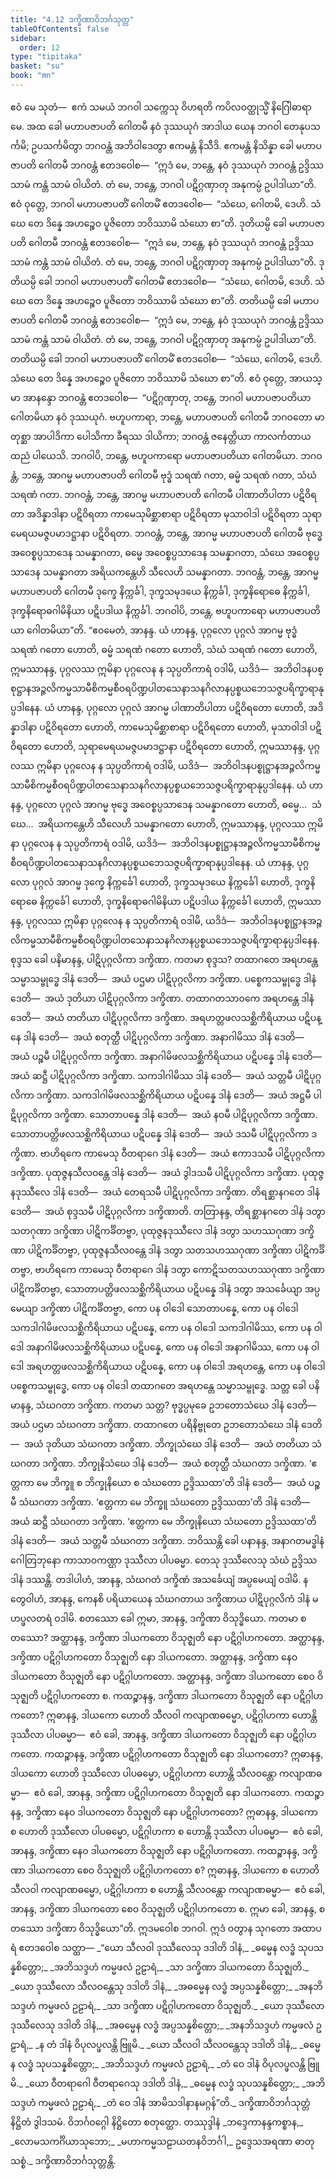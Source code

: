 ```yaml
---
title: "4.12 ဒက္ခိဏာဝိဘင်္ဂသုတ္တ"
tableOfContents: false
sidebar:
  order: 12
type: "tipitaka"
basket: "su"
book: "mn"
---
```



<DynamicBreadcrumb />

<Division number="376" book="mn" e="ch" v="24">

<Paragraph number="1075" book="mn">
ဧဝံ မေ သုတံ—  ဧကံ သမယံ ဘဂဝါ သက္ကေသု ဝိဟရတိ ကပိလဝတ္ထုသ္မိံ နိဂြေါဓာရာမေ. အထ ခေါ မဟာပဇာပတိ ဂေါတမီ နဝံ ဒုဿယုဂံ အာဒါယ ယေန ဘဂဝါ တေနုပသင်္ကမိ; ဥပသင်္ကမိတွာ ဘဂဝန္တံ အဘိဝါဒေတွာ ဧကမန္တံ နိသီဒိ. ဧကမန္တံ နိသိန္နာ ခေါ မဟာပဇာပတိ ဂေါတမီ ဘဂဝန္တံ ဧတဒဝေါစ—  “ဣဒံ မေ, ဘန္တေ, နဝံ ဒုဿယုဂံ ဘဂဝန္တံ ဥဒ္ဒိဿ သာမံ ကန္တံ သာမံ ဝါယိတံ. တံ မေ, ဘန္တေ, ဘဂဝါ ပဋိဂ္ဂဏှာတု အနုကမ္ပံ ဥပါဒါယာ”တိ. ဧဝံ ဝုတ္တေ, ဘဂဝါ မဟာပဇာပတိံ ဂေါတမိံ ဧတဒဝေါစ—  “သံဃေ, ဂေါတမိ, ဒေဟိ. သံဃေ တေ ဒိန္နေ အဟဉ္စေဝ ပူဇိတော ဘဝိဿာမိ သံဃော စာ”တိ.
</Paragraph>

<Paragraph number="1076" book="mn">
ဒုတိယမ္ပိ ခေါ မဟာပဇာပတိ ဂေါတမီ ဘဂဝန္တံ ဧတဒဝေါစ—  “ဣဒံ မေ, ဘန္တေ, နဝံ ဒုဿယုဂံ ဘဂဝန္တံ ဥဒ္ဒိဿ သာမံ ကန္တံ သာမံ ဝါယိတံ. တံ မေ, ဘန္တေ, ဘဂဝါ ပဋိဂ္ဂဏှာတု အနုကမ္ပံ ဥပါဒါယာ”တိ. ဒုတိယမ္ပိ ခေါ ဘဂဝါ မဟာပဇာပတိံ ဂေါတမိံ ဧတဒဝေါစ—  “သံဃေ, ဂေါတမိ, ဒေဟိ. သံဃေ တေ ဒိန္နေ အဟဉ္စေဝ ပူဇိတော ဘဝိဿာမိ သံဃော စာ”တိ.
</Paragraph>

<Paragraph number="1077" book="mn">
တတိယမ္ပိ ခေါ မဟာပဇာပတိ ဂေါတမီ ဘဂဝန္တံ ဧတဒဝေါစ—  “ဣဒံ မေ, ဘန္တေ, နဝံ ဒုဿယုဂံ ဘဂဝန္တံ ဥဒ္ဒိဿ သာမံ ကန္တံ သာမံ ဝါယိတံ. တံ မေ, ဘန္တေ, ဘဂဝါ ပဋိဂ္ဂဏှာတု အနုကမ္ပံ ဥပါဒါယာ”တိ. တတိယမ္ပိ ခေါ ဘဂဝါ မဟာပဇာပတိံ ဂေါတမိံ ဧတဒဝေါစ—  “သံဃေ, ဂေါတမိ, ဒေဟိ. သံဃေ တေ ဒိန္နေ အဟဉ္စေဝ ပူဇိတော ဘဝိဿာမိ သံဃော စာ”တိ.
</Paragraph>

</Division>
<Division number="377" book="mn" e="ch" v="24">

<Paragraph number="1078" book="mn">
ဧဝံ ဝုတ္တေ, အာယသ္မာ အာနန္ဒော ဘဂဝန္တံ ဧတဒဝေါစ—  “ပဋိဂ္ဂဏှာတု, ဘန္တေ, ဘဂဝါ မဟာပဇာပတိယာ ဂေါတမိယာ နဝံ ဒုဿယုဂံ. ဗဟူပကာရာ, ဘန္တေ, မဟာပဇာပတိ ဂေါတမီ ဘဂဝတော မာတုစ္ဆာ အာပါဒိကာ ပေါသိကာ ခီရဿ ဒါယိကာ; ဘဂဝန္တံ ဇနေတ္တိယာ ကာလင်္ကတာယ ထညံ ပါယေသိ. ဘဂဝါပိ, ဘန္တေ, ဗဟူပကာရော မဟာပဇာပတိယာ ဂေါတမိယာ. ဘဂဝန္တံ, ဘန္တေ, အာဂမ္မ မဟာပဇာပတိ ဂေါတမီ ဗုဒ္ဓံ သရဏံ ဂတာ, ဓမ္မံ သရဏံ ဂတာ, သံဃံ သရဏံ ဂတာ. ဘဂဝန္တံ, ဘန္တေ, အာဂမ္မ မဟာပဇာပတိ ဂေါတမီ ပါဏာတိပါတာ ပဋိဝိရတာ အဒိန္နာဒါနာ ပဋိဝိရတာ ကာမေသုမိစ္ဆာစာရာ ပဋိဝိရတာ မုသာဝါဒါ ပဋိဝိရတာ သုရာမေရယမဇ္ဇပမာဒဋ္ဌာနာ ပဋိဝိရတာ. ဘဂဝန္တံ, ဘန္တေ, အာဂမ္မ မဟာပဇာပတိ ဂေါတမီ ဗုဒ္ဓေ အဝေစ္စပ္ပသာဒေန သမန္နာဂတာ, ဓမ္မေ အဝေစ္စပ္ပသာဒေန သမန္နာဂတာ, သံဃေ အဝေစ္စပ္ပသာဒေန သမန္နာဂတာ အရိယကန္တေဟိ သီလေဟိ သမန္နာဂတာ. ဘဂဝန္တံ, ဘန္တေ, အာဂမ္မ မဟာပဇာပတိ ဂေါတမီ ဒုက္ခေ နိက္ကင်္ခါ, ဒုက္ခသမုဒယေ နိက္ကင်္ခါ, ဒုက္ခနိရောဓေ နိက္ကင်္ခါ, ဒုက္ခနိရောဓဂါမိနိယာ ပဋိပဒါယ နိက္ကင်္ခါ. ဘဂဝါပိ, ဘန္တေ, ဗဟူပကာရော မဟာပဇာပတိယာ ဂေါတမိယာ”တိ.
</Paragraph>

</Division>
<Division number="378" book="mn" e="ch" v="24">

<Paragraph number="1079" book="mn">
“ဧဝမေတံ, အာနန္ဒ. ယံ ဟာနန္ဒ, ပုဂ္ဂလော ပုဂ္ဂလံ အာဂမ္မ ဗုဒ္ဓံ သရဏံ ဂတော ဟောတိ, ဓမ္မံ သရဏံ ဂတော ဟောတိ, သံဃံ သရဏံ ဂတော ဟောတိ, ဣမဿာနန္ဒ, ပုဂ္ဂလဿ ဣမိနာ ပုဂ္ဂလေန န သုပ္ပတိကာရံ ဝဒါမိ, ယဒိဒံ—  အဘိဝါဒနပစ္စုဋ္ဌာနအဉ္ဇလိကမ္မသာမီစိကမ္မစီဝရပိဏ္ဍပါတသေနာသနဂိလာနပ္ပစ္စယဘေသဇ္ဇပရိက္ခာရာနုပ္ပဒါနေန.
</Paragraph>

<Paragraph number="1080" book="mn">
ယံ ဟာနန္ဒ, ပုဂ္ဂလော ပုဂ္ဂလံ အာဂမ္မ ပါဏာတိပါတာ ပဋိဝိရတော ဟောတိ, အဒိန္နာဒါနာ ပဋိဝိရတော ဟောတိ, ကာမေသုမိစ္ဆာစာရာ ပဋိဝိရတော ဟောတိ, မုသာဝါဒါ ပဋိဝိရတော ဟောတိ, သုရာမေရယမဇ္ဇပမာဒဋ္ဌာနာ ပဋိဝိရတော ဟောတိ, ဣမဿာနန္ဒ, ပုဂ္ဂလဿ ဣမိနာ ပုဂ္ဂလေန န သုပ္ပတိကာရံ ဝဒါမိ, ယဒိဒံ—  အဘိဝါဒနပစ္စုဋ္ဌာနအဉ္ဇလိကမ္မသာမီစိကမ္မစီဝရပိဏ္ဍပါတသေနာသနဂိလာနပ္ပစ္စယဘေသဇ္ဇပရိက္ခာရာနုပ္ပဒါနေန.
</Paragraph>

<Paragraph number="1081" book="mn">
ယံ ဟာနန္ဒ, ပုဂ္ဂလော ပုဂ္ဂလံ အာဂမ္မ ဗုဒ္ဓေ အဝေစ္စပ္ပသာဒေန သမန္နာဂတော ဟောတိ, ဓမ္မေ…  သံဃေ…  အရိယကန္တေဟိ သီလေဟိ သမန္နာဂတော ဟောတိ, ဣမဿာနန္ဒ, ပုဂ္ဂလဿ ဣမိနာ ပုဂ္ဂလေန န သုပ္ပတိကာရံ ဝဒါမိ, ယဒိဒံ—  အဘိဝါဒနပစ္စုဋ္ဌာနအဉ္ဇလိကမ္မသာမီစိကမ္မစီဝရပိဏ္ဍပါတသေနာသနဂိလာနပ္ပစ္စယဘေသဇ္ဇပရိက္ခာရာနုပ္ပဒါနေန.
</Paragraph>

<Paragraph number="1082" book="mn">
ယံ ဟာနန္ဒ, ပုဂ္ဂလော ပုဂ္ဂလံ အာဂမ္မ ဒုက္ခေ နိက္ကင်္ခေါ ဟောတိ, ဒုက္ခသမုဒယေ နိက္ကင်္ခေါ ဟောတိ, ဒုက္ခနိရောဓေ နိက္ကင်္ခေါ ဟောတိ, ဒုက္ခနိရောဓဂါမိနိယာ ပဋိပဒါယ နိက္ကင်္ခေါ ဟောတိ, ဣမဿာနန္ဒ, ပုဂ္ဂလဿ ဣမိနာ ပုဂ္ဂလေန န သုပ္ပတိကာရံ ဝဒါမိ, ယဒိဒံ—  အဘိဝါဒနပစ္စုဋ္ဌာနအဉ္ဇလိကမ္မသာမီစိကမ္မစီဝရပိဏ္ဍပါတသေနာသနဂိလာနပ္ပစ္စယဘေသဇ္ဇပရိက္ခာရာနုပ္ပဒါနေန.
</Paragraph>

</Division>
<Division number="379" book="mn" e="ch" v="24">

<Paragraph number="1083" book="mn">
စုဒ္ဒသ ခေါ ပနိမာနန္ဒ, ပါဋိပုဂ္ဂလိကာ ဒက္ခိဏာ. ကတမာ စုဒ္ဒသ? တထာဂတေ အရဟန္တေ သမ္မာသမ္ဗုဒ္ဓေ ဒါနံ ဒေတိ—  အယံ ပဌမာ ပါဋိပုဂ္ဂလိကာ ဒက္ခိဏာ. ပစ္စေကသမ္ဗုဒ္ဓေ ဒါနံ ဒေတိ—  အယံ ဒုတိယာ ပါဋိပုဂ္ဂလိကာ ဒက္ခိဏာ. တထာဂတသာဝကေ အရဟန္တေ ဒါနံ ဒေတိ—  အယံ တတိယာ ပါဋိပုဂ္ဂလိကာ ဒက္ခိဏာ. အရဟတ္တဖလသစ္ဆိကိရိယာယ ပဋိပန္နေ ဒါနံ ဒေတိ—  အယံ စတုတ္ထီ ပါဋိပုဂ္ဂလိကာ ဒက္ခိဏာ. အနာဂါမိဿ ဒါနံ ဒေတိ—  အယံ ပဉ္စမီ ပါဋိပုဂ္ဂလိကာ ဒက္ခိဏာ. အနာဂါမိဖလသစ္ဆိကိရိယာယ ပဋိပန္နေ ဒါနံ ဒေတိ—  အယံ ဆဋ္ဌီ ပါဋိပုဂ္ဂလိကာ ဒက္ခိဏာ. သကဒါဂါမိဿ ဒါနံ ဒေတိ—  အယံ သတ္တမီ ပါဋိပုဂ္ဂလိကာ ဒက္ခိဏာ. သကဒါဂါမိဖလသစ္ဆိကိရိယာယ ပဋိပန္နေ ဒါနံ ဒေတိ—  အယံ အဋ္ဌမီ ပါဋိပုဂ္ဂလိကာ ဒက္ခိဏာ. သောတာပန္နေ ဒါနံ ဒေတိ—  အယံ နဝမီ ပါဋိပုဂ္ဂလိကာ ဒက္ခိဏာ. သောတာပတ္တိဖလသစ္ဆိကိရိယာယ ပဋိပန္နေ ဒါနံ ဒေတိ—  အယံ ဒသမီ ပါဋိပုဂ္ဂလိကာ ဒက္ခိဏာ. ဗာဟိရကေ ကာမေသု ဝီတရာဂေ ဒါနံ ဒေတိ—  အယံ ဧကာဒသမီ ပါဋိပုဂ္ဂလိကာ ဒက္ခိဏာ. ပုထုဇ္ဇနသီလဝန္တေ ဒါနံ ဒေတိ—  အယံ ဒွါဒသမီ ပါဋိပုဂ္ဂလိကာ ဒက္ခိဏာ. ပုထုဇ္ဇနဒုဿီလေ ဒါနံ ဒေတိ—  အယံ တေရသမီ ပါဋိပုဂ္ဂလိကာ ဒက္ခိဏာ. တိရစ္ဆာနဂတေ ဒါနံ ဒေတိ—  အယံ စုဒ္ဒသမီ ပါဋိပုဂ္ဂလိကာ ဒက္ခိဏာတိ.
</Paragraph>

<Paragraph number="1084" book="mn">
တတြာနန္ဒ, တိရစ္ဆာနဂတေ ဒါနံ ဒတွာ သတဂုဏာ ဒက္ခိဏာ ပါဋိကင်္ခိတဗ္ဗာ, ပုထုဇ္ဇနဒုဿီလေ ဒါနံ ဒတွာ သဟဿဂုဏာ ဒက္ခိဏာ ပါဋိကင်္ခိတဗ္ဗာ, ပုထုဇ္ဇနသီလဝန္တေ ဒါနံ ဒတွာ သတသဟဿဂုဏာ ဒက္ခိဏာ ပါဋိကင်္ခိတဗ္ဗာ, ဗာဟိရကေ ကာမေသု ဝီတရာဂေ ဒါနံ ဒတွာ ကောဋိသတသဟဿဂုဏာ ဒက္ခိဏာ ပါဋိကင်္ခိတဗ္ဗာ, သောတာပတ္တိဖလသစ္ဆိကိရိယာယ ပဋိပန္နေ ဒါနံ ဒတွာ အသင်္ခေယျာ အပ္ပမေယျာ ဒက္ခိဏာ ပါဋိကင်္ခိတဗ္ဗာ, ကော ပန ဝါဒေါ သောတာပန္နေ, ကော ပန ဝါဒေါ သကဒါဂါမိဖလသစ္ဆိကိရိယာယ ပဋိပန္နေ, ကော ပန ဝါဒေါ သကဒါဂါမိဿ, ကော ပန ဝါဒေါ အနာဂါမိဖလသစ္ဆိကိရိယာယ ပဋိပန္နေ, ကော ပန ဝါဒေါ အနာဂါမိဿ, ကော ပန ဝါဒေါ အရဟတ္တဖလသစ္ဆိကိရိယာယ ပဋိပန္နေ, ကော ပန ဝါဒေါ အရဟန္တေ, ကော ပန ဝါဒေါ ပစ္စေကသမ္ဗုဒ္ဓေ, ကော ပန ဝါဒေါ တထာဂတေ အရဟန္တေ သမ္မာသမ္ဗုဒ္ဓေ.
</Paragraph>

</Division>
<Division number="380" book="mn" e="ch" v="24">

<Paragraph number="1085" book="mn">
သတ္တ ခေါ ပနိမာနန္ဒ, သံဃဂတာ ဒက္ခိဏာ. ကတမာ သတ္တ? ဗုဒ္ဓပ္ပမုခေ ဥဘတောသံဃေ ဒါနံ ဒေတိ—  အယံ ပဌမာ သံဃဂတာ ဒက္ခိဏာ. တထာဂတေ ပရိနိဗ္ဗုတေ ဥဘတောသံဃေ ဒါနံ ဒေတိ—  အယံ ဒုတိယာ သံဃဂတာ ဒက္ခိဏာ. ဘိက္ခုသံဃေ ဒါနံ ဒေတိ—  အယံ တတိယာ သံဃဂတာ ဒက္ခိဏာ. ဘိက္ခုနိသံဃေ ဒါနံ ဒေတိ—  အယံ စတုတ္ထီ သံဃဂတာ ဒက္ခိဏာ. ‘ဧတ္တကာ မေ ဘိက္ခူ စ ဘိက္ခုနိယော စ သံဃတော ဥဒ္ဒိဿထာ’တိ ဒါနံ ဒေတိ—  အယံ ပဉ္စမီ သံဃဂတာ ဒက္ခိဏာ. ‘ဧတ္တကာ မေ ဘိက္ခူ သံဃတော ဥဒ္ဒိဿထာ’တိ ဒါနံ ဒေတိ—  အယံ ဆဋ္ဌီ သံဃဂတာ ဒက္ခိဏာ. ‘ဧတ္တကာ မေ ဘိက္ခုနိယော သံဃတော ဥဒ္ဒိဿထာ’တိ ဒါနံ ဒေတိ—  အယံ သတ္တမီ သံဃဂတာ ဒက္ခိဏာ.
</Paragraph>

<Paragraph number="1086" book="mn">
ဘဝိဿန္တိ ခေါ ပနာနန္ဒ, အနာဂတမဒ္ဓါနံ ဂေါတြဘုနော ကာသာဝကဏ္ဌာ ဒုဿီလာ ပါပဓမ္မာ. တေသု ဒုဿီလေသု သံဃံ ဥဒ္ဒိဿ ဒါနံ ဒဿန္တိ. တဒါပါဟံ, အာနန္ဒ, သံဃဂတံ ဒက္ခိဏံ အသင်္ခေယျံ အပ္ပမေယျံ ဝဒါမိ. န တွေဝါဟံ, အာနန္ဒ, ကေနစိ ပရိယာယေန သံဃဂတာယ ဒက္ခိဏာယ ပါဋိပုဂ္ဂလိကံ ဒါနံ မဟပ္ဖလတရံ ဝဒါမိ.
</Paragraph>

</Division>
<Division number="381" book="mn" e="ch" v="24">

<Paragraph number="1087" book="mn">
စတဿော ခေါ ဣမာ, အာနန္ဒ, ဒက္ခိဏာ ဝိသုဒ္ဓိယော. ကတမာ စတဿော? အတ္ထာနန္ဒ, ဒက္ခိဏာ ဒါယကတော ဝိသုဇ္ဈတိ နော ပဋိဂ္ဂါဟကတော. အတ္ထာနန္ဒ, ဒက္ခိဏာ ပဋိဂ္ဂါဟကတော ဝိသုဇ္ဈတိ နော ဒါယကတော. အတ္ထာနန္ဒ, ဒက္ခိဏာ နေဝ ဒါယကတော ဝိသုဇ္ဈတိ နော ပဋိဂ္ဂါဟကတော. အတ္ထာနန္ဒ, ဒက္ခိဏာ ဒါယကတော စေဝ ဝိသုဇ္ဈတိ ပဋိဂ္ဂါဟကတော စ.
</Paragraph>

<Paragraph number="1088" book="mn">
ကထဉ္စာနန္ဒ, ဒက္ခိဏာ ဒါယကတော ဝိသုဇ္ဈတိ နော ပဋိဂ္ဂါဟကတော? ဣဓာနန္ဒ, ဒါယကော ဟောတိ သီလဝါ ကလျာဏဓမ္မော, ပဋိဂ္ဂါဟကာ ဟောန္တိ ဒုဿီလာ ပါပဓမ္မာ—  ဧဝံ ခေါ, အာနန္ဒ, ဒက္ခိဏာ ဒါယကတော ဝိသုဇ္ဈတိ နော ပဋိဂ္ဂါဟကတော.
</Paragraph>

<Paragraph number="1089" book="mn">
ကထဉ္စာနန္ဒ, ဒက္ခိဏာ ပဋိဂ္ဂါဟကတော ဝိသုဇ္ဈတိ နော ဒါယကတော? ဣဓာနန္ဒ, ဒါယကော ဟောတိ ဒုဿီလော ပါပဓမ္မော, ပဋိဂ္ဂါဟကာ ဟောန္တိ သီလဝန္တော ကလျာဏဓမ္မာ—  ဧဝံ ခေါ, အာနန္ဒ, ဒက္ခိဏာ ပဋိဂ္ဂါဟကတော ဝိသုဇ္ဈတိ နော ဒါယကတော.
</Paragraph>

<Paragraph number="1090" book="mn">
ကထဉ္စာနန္ဒ, ဒက္ခိဏာ နေဝ ဒါယကတော ဝိသုဇ္ဈတိ နော ပဋိဂ္ဂါဟကတော? ဣဓာနန္ဒ, ဒါယကော စ ဟောတိ ဒုဿီလော ပါပဓမ္မော, ပဋိဂ္ဂါဟကာ စ ဟောန္တိ ဒုဿီလာ ပါပဓမ္မာ—  ဧဝံ ခေါ, အာနန္ဒ, ဒက္ခိဏာ နေဝ ဒါယကတော ဝိသုဇ္ဈတိ နော ပဋိဂ္ဂါဟကတော.
</Paragraph>

<Paragraph number="1091" book="mn">
ကထဉ္စာနန္ဒ, ဒက္ခိဏာ ဒါယကတော စေဝ ဝိသုဇ္ဈတိ ပဋိဂ္ဂါဟကတော စ? ဣဓာနန္ဒ, ဒါယကော စ ဟောတိ သီလဝါ ကလျာဏဓမ္မော, ပဋိဂ္ဂါဟကာ စ ဟောန္တိ သီလဝန္တော ကလျာဏဓမ္မာ—  ဧဝံ ခေါ, အာနန္ဒ, ဒက္ခိဏာ ဒါယကတော စေဝ ဝိသုဇ္ဈတိ ပဋိဂ္ဂါဟကတော စ. ဣမာ ခေါ, အာနန္ဒ, စတဿော ဒက္ခိဏာ ဝိသုဒ္ဓိယော”တိ.
</Paragraph>

<Paragraph number="1092" book="mn">
ဣဒမဝေါစ ဘဂဝါ. ဣဒံ ဝတွာန သုဂတော အထာပရံ ဧတဒဝေါစ သတ္ထာ—
</Paragraph>

</Division>
<Division number="382" book="mn" e="ch" v="24">

<Paragraph number="1093" type="verses" book="mn">
_“ယော သီလဝါ ဒုဿီလေသု ဒဒါတိ ဒါနံ,_  
_ဓမ္မေန လဒ္ဓံ သုပသန္နစိတ္တော;_  
_အဘိသဒ္ဒဟံ ကမ္မဖလံ ဥဠာရံ,_  
_သာ ဒက္ခိဏာ ဒါယကတော ဝိသုဇ္ဈတိ._  

</Paragraph>

<Paragraph number="1094" type="verses" book="mn">
_ယော ဒုဿီလော သီလဝန္တေသု ဒဒါတိ ဒါနံ,_  
_အဓမ္မေန လဒ္ဓံ အပ္ပသန္နစိတ္တော;_  
_အနဘိသဒ္ဒဟံ ကမ္မဖလံ ဥဠာရံ,_  
_သာ ဒက္ခိဏာ ပဋိဂ္ဂါဟကတော ဝိသုဇ္ဈတိ._  

</Paragraph>

<Paragraph number="1095" type="verses" book="mn">
_ယော ဒုဿီလော ဒုဿီလေသု ဒဒါတိ ဒါနံ,_  
_အဓမ္မေန လဒ္ဓံ အပ္ပသန္နစိတ္တော;_  
_အနဘိသဒ္ဒဟံ ကမ္မဖလံ ဥဠာရံ,_  
_န တံ ဒါနံ ဝိပုလပ္ဖလန္တိ ဗြူမိ._  

</Paragraph>

<Paragraph number="1096" type="verses" book="mn">
_ယော သီလဝါ သီလဝန္တေသု ဒဒါတိ ဒါနံ,_  
_ဓမ္မေန လဒ္ဓံ သုပသန္နစိတ္တော;_  
_အဘိသဒ္ဒဟံ ကမ္မဖလံ ဥဠာရံ,_  
_တံ ဝေ ဒါနံ ဝိပုလပ္ဖလန္တိ ဗြူမိ._  

</Paragraph>

<Paragraph number="1097" type="verses" book="mn">
_ယော ဝီတရာဂေါ ဝီတရာဂေသု ဒဒါတိ ဒါနံ,_  
_ဓမ္မေန လဒ္ဓံ သုပသန္နစိတ္တော;_  
_အဘိသဒ္ဒဟံ ကမ္မဖလံ ဥဠာရံ,_  
_တံ ဝေ ဒါနံ အာမိသဒါနာနမဂ္ဂန်”တိ._  


</Paragraph>
</Division>

<Paragraph number="1098" type="center" book="mn">
ဒက္ခိဏာဝိဘင်္ဂသုတ္တံ နိဋ္ဌိတံ ဒွါဒသမံ.



</Paragraph>

<Paragraph number="1099" type="center" book="mn">
ဝိဘင်္ဂဝဂ္ဂေါ နိဋ္ဌိတော စတုတ္ထော.



</Paragraph>

<Paragraph number="1100" type="center" book="mn">
တဿုဒ္ဒါနံ


</Paragraph>

<Paragraph number="1101" type="verses" book="mn">
_ဘဒ္ဒေကာနန္ဒကစ္စာန,_  
_လောမသကင်္ဂိယာသုဘော;_  
_မဟာကမ္မသဠာယတနဝိဘင်္ဂါ,_  
ဥဒ္ဒေသအရဏာ ဓာတု သစ္စံ._  


</Paragraph>

<Paragraph number="1102" type="center" book="mn">
ဒက္ခိဏာဝိဘင်္ဂသုတ္တန္တိ.
</Paragraph>